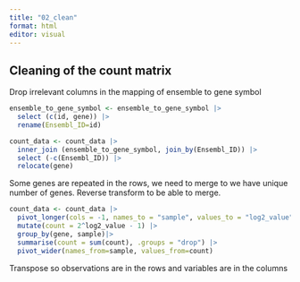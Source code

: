 ```yaml
---
title: "02_clean"
format: html
editor: visual
---
```


## Cleaning of the count matrix

Drop irrelevant columns in the mapping of ensemble to gene symbol

```r
ensemble_to_gene_symbol <- ensemble_to_gene_symbol |>
  select (c(id, gene)) |>
  rename(Ensembl_ID=id)
```

```r

count_data <- count_data |>
  inner_join (ensemble_to_gene_symbol, join_by(Ensembl_ID)) |>
  select (-c(Ensembl_ID)) |>
  relocate(gene)
```

Some genes are repeated in the rows, we need to merge to we have unique number of genes. Reverse transform to be able to merge.

```r
count_data <- count_data |>
  pivot_longer(cols = -1, names_to = "sample", values_to = "log2_value") |>
  mutate(count = 2^log2_value - 1) |>
  group_by(gene, sample)|>
  summarise(count = sum(count), .groups = "drop") |>
  pivot_wider(names_from=sample, values_from=count)
```

Transpose so observations are in the rows and variables are in the columns

